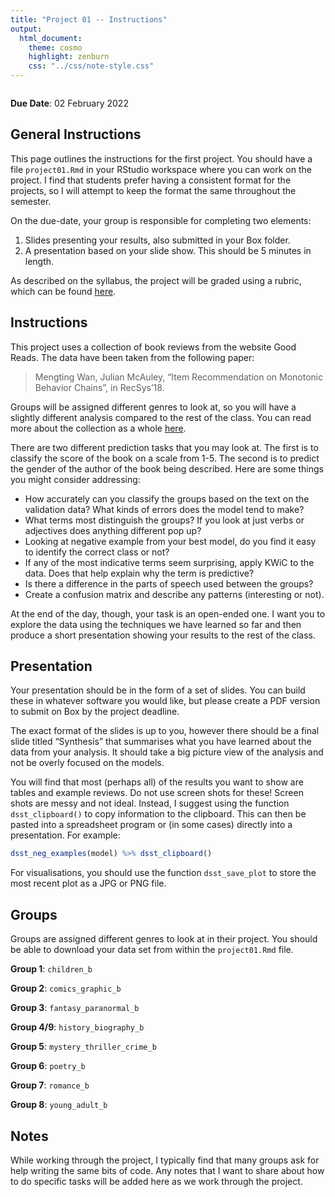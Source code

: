 ```yaml
---
title: "Project 01 -- Instructions"
output:
  html_document:
    theme: cosmo
    highlight: zenburn
    css: "../css/note-style.css"
---
```


```r
```

**Due Date**: 02 February 2022

## General Instructions

This page outlines the instructions for the first project. You should
have a file `project01.Rmd` in your RStudio workspace where you can
work on the project. I find that students prefer having a consistent
format for the projects, so I will attempt to keep the format the same
throughout the semester.

On the due-date, your group is responsible for completing two elements:

1. Slides presenting your results, also submitted in your Box folder.
2. A presentation based on your slide show. This should be 5 minutes in length.

As described on the syllabus, the project will be graded using a rubric, which
can be found [here](../extra/project_rubric.pdf).

## Instructions

This project uses a collection of book reviews from the website Good Reads.
The data have been taken from the following paper:

> Mengting Wan, Julian McAuley, "Item Recommendation on Monotonic Behavior Chains",
> in RecSys'18.

Groups will be assigned different genres to look at, so you will have a slightly
different analysis compared to the rest of the class. You can read more about
the collection as a whole [here](https://sites.google.com/eng.ucsd.edu/ucsdbookgraph/home#h.p_VCP_qovwtnn1).

There are two different prediction tasks that you may look at. The first is to
classify the score of the book on a scale from 1-5. The second is to predict
the gender of the author of the book being described. Here are some things you
might consider addressing:

- How accurately can you classify the groups based on the text on the
validation data? What kinds of errors does the model tend to make?
- What terms most distinguish the groups? If you look at just verbs or
adjectives does anything different pop up?
- Looking at negative example from your best model, do you find it easy to
identify the correct class or not?
- If any of the most indicative terms seem surprising, apply KWiC to the
data. Does that help explain why the term is predictive?
- Is there a difference in the parts of speech used between the groups?
- Create a confusion matrix and describe any patterns (interesting or not).

At the end of the day, though, your task is an open-ended one. I want you to
explore the data using the techniques we have learned so far and then produce
a short presentation showing your results to the rest of the class.

## Presentation

Your presentation should be in the form of a set of slides. You can build these
in whatever software you would like, but please create a PDF version to submit
on Box by the project deadline.

The exact format of the slides is up to you, however there should be a final
slide titled "Synthesis" that summarises what you have learned about the data
from your analysis. It should take a big picture view of the analysis and not
be overly focused on the models.

You will find that most (perhaps all) of the results you want to show are
tables and example reviews. Do not use screen shots for these! Screen shots are
messy and not ideal. Instead, I suggest using the function `dsst_clipboard()`
to copy information to the clipboard. This can then be pasted into a spreadsheet
program or (in some cases) directly into a presentation. For example:

```r
dsst_neg_examples(model) %>% dsst_clipboard()
```

For visualisations, you should use the function `dsst_save_plot` to store the
most recent plot as a JPG or PNG file.

## Groups

Groups are assigned different genres to look at in their project. You
should be able to download your data set from within the `project01.Rmd` file.

**Group 1**: `children_b`

**Group 2**: `comics_graphic_b`

**Group 3**: `fantasy_paranormal_b`

**Group 4/9**: `history_biography_b`

**Group 5**: `mystery_thriller_crime_b`

**Group 6**: `poetry_b`

**Group 7**: `romance_b`

**Group 8**: `young_adult_b`

## Notes

While working through the project, I typically find that many groups ask for
help writing the same bits of code. Any notes that I want to share about how
to do specific tasks will be added here as we work through the project.

